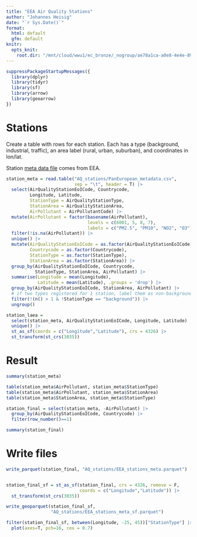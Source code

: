 ```yaml
---
title: "EEA Air Quality Stations"
author: "Johannes Heisig"
date: "`r Sys.Date()`"
format: 
  html: default
  gfm: default
knitr:
  opts_knit:
    root.dir: "/mnt/cloud/wwu1/ec_bronze/_nogroup/ae78a1ca-a0e8-4e4e-8992-69c34947db65/UseCase_AIRCON"
---
```


```r
suppressPackageStartupMessages({
  library(dplyr)
  library(tidyr)
  library(sf)
  library(arrow)
  library(geoarrow)
})
```

# Stations

Create a table with rows for each station. Each has a type (background, industrial, traffic), an area label (rural, urban, suburban), and coordinates in lon/lat.

Station [meta data file](https://discomap.eea.europa.eu/map/fme/metadata/PanEuropean_metadata.csv) comes from EEA.

```r
station_meta = read.table("AQ_stations/PanEuropean_metadata.csv", 
                          sep = "\t", header = T) |> 
  select(AirQualityStationEoICode, Countrycode, 
         Longitude, Latitude,
         StationType = AirQualityStationType, 
         StationArea = AirQualityStationArea,
         AirPollutant = AirPollutantCode) |> 
  mutate(AirPollutant = factor(basename(AirPollutant),
                               levels = c(6001, 5, 8, 7),
                               labels = c("PM2.5", "PM10", "NO2", "O3"))) |> 
  filter(!is.na(AirPollutant)) |> 
  unique() |> 
  mutate(AirQualityStationEoICode = as.factor(AirQualityStationEoICode),
         Countrycode = as.factor(Countrycode),
         StationType = as.factor(StationType),
         StationArea = as.factor(StationArea)) |> 
  group_by(AirQualityStationEoICode, Countrycode, 
           StationType, StationArea, AirPollutant) |>
  summarise(Longitude = mean(Longitude), 
            Latitude = mean(Latitude), .groups = 'drop') |> 
  group_by(AirQualityStationEoICode, StationArea, AirPollutant) |> 
  # if two types registered for 1 station, label them as non-background (n=45).
  filter(!(n() > 1 & !StationType == "background")) |> 
  ungroup()

station_laea = 
  select(station_meta, AirQualityStationEoICode, Longitude, Latitude) |> 
  unique() |> 
  st_as_sf(coords = c("Longitude","Latitude"), crs = 4326) |> 
  st_transform(st_crs(3035))
```


# Result

```r
summary(station_meta)

table(station_meta$AirPollutant, station_meta$StationType)
table(station_meta$AirPollutant, station_meta$StationArea)
table(station_meta$StationArea, station_meta$StationType)

station_final = select(station_meta, -AirPollutant) |> 
  group_by(AirQualityStationEoICode, Countrycode) |> 
  filter(row_number()==1)

summary(station_final)
```

# Write files

```r
write_parquet(station_final, "AQ_stations/EEA_stations_meta.parquet")


station_final_sf = st_as_sf(station_final, crs = 4326, remove = F, 
                            coords = c("Longitude","Latitude")) |> 
  st_transform(st_crs(3035)) 

write_geoparquet(station_final_sf, 
                 "AQ_stations/EEA_stations_meta_sf.parquet")
```


```r
filter(station_final_sf, between(Longitude, -25, 45))["StationType"] |> 
  plot(axes=T, pch=16, cex = 0.7)
```

